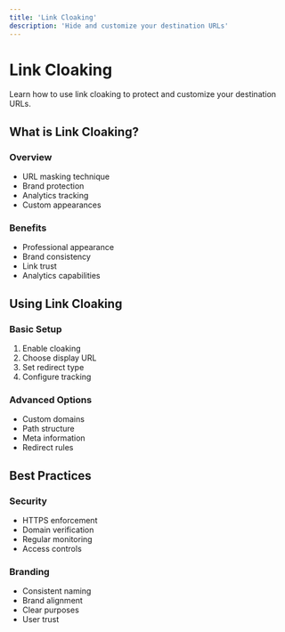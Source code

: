 ```yaml
---
title: 'Link Cloaking'
description: 'Hide and customize your destination URLs'
---
```


# Link Cloaking

Learn how to use link cloaking to protect and customize your destination URLs.

## What is Link Cloaking?

### Overview
- URL masking technique
- Brand protection
- Analytics tracking
- Custom appearances

### Benefits
- Professional appearance
- Brand consistency
- Link trust
- Analytics capabilities

## Using Link Cloaking

### Basic Setup
1. Enable cloaking
2. Choose display URL
3. Set redirect type
4. Configure tracking

### Advanced Options
- Custom domains
- Path structure
- Meta information
- Redirect rules

## Best Practices

### Security
- HTTPS enforcement
- Domain verification
- Regular monitoring
- Access controls

### Branding
- Consistent naming
- Brand alignment
- Clear purposes
- User trust
